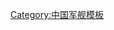 {{Navbox
|name = 056型导弹护卫舰
|title = [[File:Naval Ensign of the People's Republic of China.svg‎|28px|]]  [[056型导弹护卫舰]]
|state = {{{state|autocollapse}}}
|bodyclass = hlist
|group1 = 第一批次
|list1 = 
* {{PLANS|蚌埠|FFG|582|1}}
* {{PLANS|惠州|FFG|596|1}}
* {{PLANS|梅州|FFG|584|1}}
* {{PLANS|大同|FFG|580|1}}
* {{PLANS|上饶|FFG|583|1}}
* {{PLANS|钦州|FFG|597|1}}
* {{PLANS|百色|FFG|585|1}}
* {{PLANS|营口|FFG|581|1}}

|group2 = 第二批次
|list2 = 
* {{PLANS|揭阳|FFG|587|1}}
* {{PLANS|吉安|FFG|586|1}}
* {{PLANS|清远|FFG|589|1}}
* {{PLANS|泉州|FFG|588|1}}
* {{PLANS|泸州|FFG|592|1}}
* {{PLANS|威海|FFG|590|1}}
* {{PLANS|抚顺|FFG|591|1}}
* {{PLANS|潮州|FFG|595|1}}

|group3 = 第三批次
|list3 = 
* {{PLANS|信阳|FFG|501|1}}
* {{PLANS|宿州|FFG|503|1}}
* {{PLANS|淮安|FFG|509|1}}
* {{PLANS|宁德|FFG|510|1}}
* {{PLANS|保定|FFG|511|1}}
* {{PLANS|菏泽|FFG|512|1}}

|below = 
* 前一型号：[[037型反潛護衛艇|037IG型导弹护卫艇]]
* 后一型号：[[056A型导弹护卫舰]]

* [[中国人民解放军海军护卫舰列表]]
* [[中国人民解放军海军护卫舰型号列表]]
}}<noinclude>
{{collapsible option}}

[[Category:中国军舰模板]]
</noinclude>